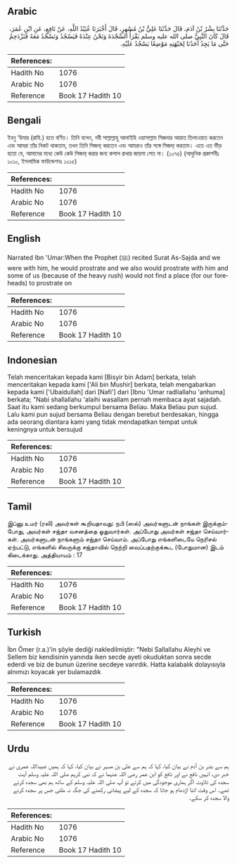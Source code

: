 ## Arabic


<div dir="rtl" lang="ar" style={{fontSize:'larger',backgroundColor:'#f8f9fa',padding:20}}>
حَدَّثَنَا بِشْرُ بْنُ آدَمَ، قَالَ حَدَّثَنَا عَلِيُّ بْنُ مُسْهِرٍ، قَالَ أَخْبَرَنَا عُبَيْدُ اللَّهِ، عَنْ نَافِعٍ، عَنِ ابْنِ عُمَرَ، قَالَ كَانَ النَّبِيُّ صلى الله عليه وسلم يَقْرَأُ السَّجْدَةَ وَنَحْنُ عِنْدَهُ فَيَسْجُدُ وَنَسْجُدُ مَعَهُ فَنَزْدَحِمُ حَتَّى مَا يَجِدُ أَحَدُنَا لِجَبْهَتِهِ مَوْضِعًا يَسْجُدُ عَلَيْهِ‏.‏
</div>
<div style={{backgroundColor:'#f8f9fa',padding:20, marginBottom: 10}}><table> <thead> <tr> <th>References:</th> <th></th> </tr> </thead> <tbody><tr><td>Hadith No</td><td>1076</td></tr><tr><td>Arabic No</td><td>1076</td></tr><tr><td>Reference</td><td>Book 17 Hadith 10</td></tr></tbody></table></div>

## Bengali


<div dir="ltr" lang="bn" style={{fontSize:'larger',backgroundColor:'#f8f9fa',padding:20}}>
ইবনু ‘উমার (রাযি.) হতে বর্ণিত। তিনি বলেন, নবী সাল্লাল্লাহু আলাইহি ওয়াসাল্লাম সিজদার আয়াত তিলাওয়াত করতেন এবং আমরা তাঁর নিকট থাকতাম, তখন তিনি সিজদা্ করতেন এবং আমরাও তাঁর সঙ্গে সিজদা্ করতাম। এতে এত ভীড় হতো যে, আমাদের মধ্যে কেউ কেউ সিজদা্ করার জন্য কপাল রাখার জায়গা পেত না। (১০৭৫) (আধুনিক প্রকাশনীঃ ১০১০, ইসলামিক ফাউন্ডেশনঃ ১০১৫)
</div>
<div style={{backgroundColor:'#f8f9fa',padding:20, marginBottom: 10}}><table> <thead> <tr> <th>References:</th> <th></th> </tr> </thead> <tbody><tr><td>Hadith No</td><td>1076</td></tr><tr><td>Arabic No</td><td>1076</td></tr><tr><td>Reference</td><td>Book 17 Hadith 10</td></tr></tbody></table></div>

## English


<div dir="ltr" lang="en" style={{fontSize:'larger',backgroundColor:'#f8f9fa',padding:20}}>
Narrated Ibn 'Umar:When the Prophet (ﷺ) recited Surat As-Sajda and we were with him, he would prostrate and we also would prostrate with him and some of us (because of the heavy rush) would not find a place (for our foreheads) to prostrate on
</div>
<div style={{backgroundColor:'#f8f9fa',padding:20, marginBottom: 10}}><table> <thead> <tr> <th>References:</th> <th></th> </tr> </thead> <tbody><tr><td>Hadith No</td><td>1076</td></tr><tr><td>Arabic No</td><td>1076</td></tr><tr><td>Reference</td><td>Book 17 Hadith 10</td></tr></tbody></table></div>

## Indonesian


<div dir="ltr" lang="id" style={{fontSize:'larger',backgroundColor:'#f8f9fa',padding:20}}>
Telah menceritakan kepada kami [Bisyir bin Adam] berkata, telah menceritakan kepada kami ['Ali bin Mushir] berkata, telah mengabarkan kepada kami ['Ubaidullah] dari [Nafi'] dari [Ibnu 'Umar radliallahu 'anhuma] berkata; "Nabi shallallahu 'alaihi wasallam pernah membaca ayat sajadah. Saat itu kami sedang berkumpul bersama Beliau. Maka Beliau pun sujud. Lalu kami pun sujud bersama Beliau dengan berebut berdesakan, hingga ada seorang diantara kami yang tidak mendapatkan tempat untuk keningnya untuk bersujud
</div>
<div style={{backgroundColor:'#f8f9fa',padding:20, marginBottom: 10}}><table> <thead> <tr> <th>References:</th> <th></th> </tr> </thead> <tbody><tr><td>Hadith No</td><td>1076</td></tr><tr><td>Arabic No</td><td>1076</td></tr><tr><td>Reference</td><td>Book 17 Hadith 10</td></tr></tbody></table></div>

## Tamil


<div dir="ltr" lang="ta" style={{fontSize:'larger',backgroundColor:'#f8f9fa',padding:20}}>
இப்னு உமர் (ரலி) அவர்கள் கூறியதாவது: நபி (ஸல்) அவர்களுடன் நாங்கள் இருக்கும்போது, அவர்கள் சஜ்தா வசனத்தை ஓதுவார்கள். அப்போது அவர்கள் சஜ்தா செய்வார்கள். அவர்களுடன் நாங்களும் சஜ்தா செய்வாம். அப்போது எங்களிடையே நெரிசல் ஏற்பட்டு, எங்களில் சிலருக்கு சஜ்தாவில் நெற்றி வைப்பதற்குக்கூட (போதுமான) இடம் கிடைக்காது. அத்தியாயம் : 17
</div>
<div style={{backgroundColor:'#f8f9fa',padding:20, marginBottom: 10}}><table> <thead> <tr> <th>References:</th> <th></th> </tr> </thead> <tbody><tr><td>Hadith No</td><td>1076</td></tr><tr><td>Arabic No</td><td>1076</td></tr><tr><td>Reference</td><td>Book 17 Hadith 10</td></tr></tbody></table></div>

## Turkish


<div dir="ltr" lang="tr" style={{fontSize:'larger',backgroundColor:'#f8f9fa',padding:20}}>
İbn Ömer (r.a.)'in şöyle dediği nakledilmiştir: "Nebi Sallallahu Aleyhi ve Sellem biz kendisinin yanında iken secde ayeti okuduktan sonra secde ederdi ve biz de bunun üzerine secdeye varırdık. Hatta kalabalık dolayısıyla alnımızı koyacak yer bulamazdık
</div>
<div style={{backgroundColor:'#f8f9fa',padding:20, marginBottom: 10}}><table> <thead> <tr> <th>References:</th> <th></th> </tr> </thead> <tbody><tr><td>Hadith No</td><td>1076</td></tr><tr><td>Arabic No</td><td>1076</td></tr><tr><td>Reference</td><td>Book 17 Hadith 10</td></tr></tbody></table></div>

## Urdu


<div dir="rtl" lang="ur" style={{fontSize:'larger',backgroundColor:'#f8f9fa',padding:20}}>
ہم سے بشر بن آدم نے بیان کیا، کہا کہ ہم سے علی بن مسہر نے بیان کیا، کہا کہ ہمیں عبیداللہ عمری نے خبر دی، انہیں نافع نے اور نافع کو ابن عمر رضی اللہ عنہما نے کہ نبی کریم صلی اللہ علیہ وسلم آیت سجدہ کی تلاوت اگر ہماری موجودگی میں کرتے تو آپ صلی اللہ علیہ وسلم کے ساتھ ہم بھی سجدہ کرتے تھے۔ اس وقت اتنا اژدھام ہو جاتا کہ سجدہ کے لیے پیشانی رکھنے کی جگہ نہ ملتی جس پر سجدہ کرنے والا سجدہ کر سکے۔
</div>
<div style={{backgroundColor:'#f8f9fa',padding:20, marginBottom: 10}}><table> <thead> <tr> <th>References:</th> <th></th> </tr> </thead> <tbody><tr><td>Hadith No</td><td>1076</td></tr><tr><td>Arabic No</td><td>1076</td></tr><tr><td>Reference</td><td>Book 17 Hadith 10</td></tr></tbody></table></div>